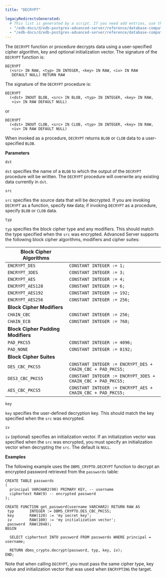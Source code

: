 ```yaml
---
title: "DECRYPT"

legacyRedirectsGenerated:
  # This list is generated by a script. If you need add entries, use the `legacyRedirects` key.
  - "/edb-docs/d/edb-postgres-advanced-server/reference/database-compatibility-for-oracle-developers-built-in-package-guide/13/decrypt.html"
  - "/edb-docs/d/edb-postgres-advanced-server/reference/database-compatibility-for-oracle-developers-built-in-package-guide/latest/decrypt.html"
---
```


The `DECRYPT` function or procedure decrypts data using a user-specified cipher algorithm, key and optional initialization vector. The signature of the `DECRYPT` function is:

```text
DECRYPT
  (<src> IN RAW, <typ> IN INTEGER, <key> IN RAW, <iv> IN RAW
   DEFAULT NULL) RETURN RAW
```

The signature of the `DECRYPT` procedure is:

```text
DECRYPT
  (<dst> INOUT BLOB, <src> IN BLOB, <typ> IN INTEGER, <key> IN RAW,
   <iv> IN RAW DEFAULT NULL)
```

or

```text
DECRYPT
  (<dst> INOUT CLOB, <src> IN CLOB, <typ> IN INTEGER, <key> IN RAW,
   <iv> IN RAW DEFAULT NULL)
```

When invoked as a procedure, `DECRYPT` returns `BLOB` or `CLOB` data to a user-specified `BLOB`.

**Parameters**

`dst`

 `dst` specifies the name of a `BLOB` to which the output of the `DECRYPT` procedure will be written. The `DECRYPT` procedure will overwrite any existing data currently in `dst`.

`src`

 `src` specifies the source data that will be decrypted. If you are invoking `DECRYPT` as a function, specify `RAW` data; if invoking `DECRYPT` as a procedure, specify `BLOB` or `CLOB` data.

`typ`

 `typ` specifies the block cipher type and any modifiers. This should match the type specified when the `src` was encrypted. Advanced Server supports the following block cipher algorithms, modifiers and cipher suites:

| **Block Cipher Algorithms**        |                                                             |
| ---------------------------------- | ----------------------------------------------------------- |
| `ENCRYPT_DES`                      | `CONSTANT INTEGER := 1;`                                    |
| `ENCRYPT_3DES`                     | `CONSTANT INTEGER := 3;`                                    |
| `ENCRYPT_AES`                      | `CONSTANT INTEGER := 4;`                                    |
| `ENCRYPT_AES128`                   | `CONSTANT INTEGER := 6;`                                    |
| `ENCRYPT_AES192`                   | `CONSTANT INTEGER := 192;`                                  |
| `ENCRYPT_AES256`                   | `CONSTANT INTEGER := 256;`                                  |
| **Block Cipher Modifiers**         |                                                             |
| `CHAIN_CBC`                        | `CONSTANT INTEGER := 256;`                                  |
| `CHAIN_ECB`                        | `CONSTANT INTEGER := 768;`                                  |
| **Block Cipher Padding Modifiers** |                                                             |
| `PAD_PKCS5`                        | `CONSTANT INTEGER := 4096;`                                 |
| `PAD_NONE`                         | `CONSTANT INTEGER := 8192;`                                 |
| **Block Cipher Suites**            |                                                             |
| `DES_CBC_PKCS5`                    | `CONSTANT INTEGER := ENCRYPT_DES + CHAIN_CBC + PAD_PKCS5;`  |
| `DES3_CBC_PKCS5`                   | `CONSTANT INTEGER := ENCRYPT_3DES + CHAIN_CBC + PAD_PKCS5;` |
| `AES_CBC_PKCS5`                    | `CONSTANT INTEGER := ENCRYPT_AES + CHAIN_CBC + PAD_PKCS5;`  |

`key`

 `key` specifies the user-defined decryption key. This should match the key specified when the `src` was encrypted.

`iv`

 `iv` (optional) specifies an initialization vector. If an initialization vector was specified when the `src` was encrypted, you must specify an initialization vector when decrypting the `src`. The default is `NULL`.

**Examples**

The following example uses the `DBMS_CRYPTO.DECRYPT` function to decrypt an encrypted password retrieved from the `passwords` table:

```text
CREATE TABLE passwords
(
  principal VARCHAR2(90) PRIMARY KEY, -- username
  ciphertext RAW(9) -- encrypted password
);

CREATE FUNCTION get_password(username VARCHAR2) RETURN RAW AS
 typ       INTEGER := DBMS_CRYPTO.DES_CBC_PKCS5;
 key       RAW(128) := 'my secret key';
 iv        RAW(100) := 'my initialization vector';
 password  RAW(2048);
BEGIN

  SELECT ciphertext INTO password FROM passwords WHERE principal = username;

  RETURN dbms_crypto.decrypt(password, typ, key, iv);
END;
```

Note that when calling `DECRYPT`, you must pass the same cipher type, key value and initialization vector that was used when `ENCRYPTING` the target.

